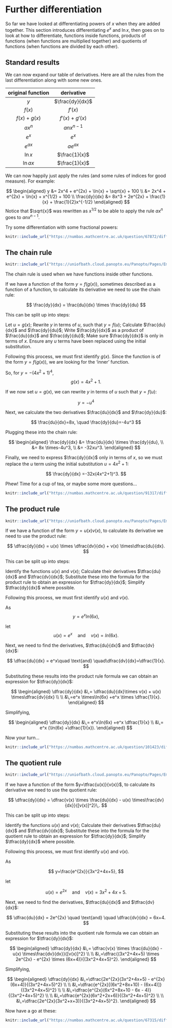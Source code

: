 # Further differentiation

So far we have looked at differentiating powers of $x$ when they are added together. This section introduces differentiating $e^x$ and $\ln{x}$, then goes on to look at how to differentiate, functions inside functions, products of functions (when functions are multiplied together) and quotients of functions (when functions are divided by each other).

## Standard results

We can now expand our table of derivatives. Here are all the rules from the last differentiation along with some new ones. 

| original function | derivative |
|:--:|:--:|
| $y$ | $\frac{dy}{dx}$ |
| $f(x)$ | $f'(x)$ |
| $f(x) + g(x)$ | $f'(x) + g'(x)$ |
| $ax^n$ | $anx^{n-1}$ |
| $e^x$ | $e^x$ |
| $e^{ax}$ | $ae^{ax}$ |
| $\ln{x}$ | $\frac{1}{x}$ |
| $\ln{ax}$ | $\frac{1}{x}$ |

We can now happily just apply the rules (and some rules of indices for good measure). For example:

$$
\begin{aligned}
y &= 2x^4 + e^{2x} + \ln{x} + \sqrt{x} + 100 \\
&= 2x^4 + e^{2x} + \ln{x} + x^{1/2} + 100 \\
\frac{dy}{dx} &= 8x^3 + 2e^{2x} + \frac{1}{x} + \frac{1}{2}x^{-1/2} 
\end{aligned}
$$
Notice that $\sqrt{x}$ was rewritten as $x^{1/2}$ to be able to apply the rule $ax^n$ goes to $anx^{n-1}$.

Try some differentiation with some fractional powers:

```r
knitr::include_url("https://numbas.mathcentre.ac.uk/question/67872/differentiation-harder-powers-negative-and-fractions-2/embed/?token=b5b58960-1ea3-4d94-9695-bc2e4070486e", height="340px")
```

## The chain rule

```r
knitr::include_url("https://uniofbath.cloud.panopto.eu/Panopto/Pages/Embed.aspx?id=5238a1c4-4c8d-4353-8846-af1900d67729&autoplay=false&offerviewer=true&showtitle=true&showbrand=true&captions=false&interactivity=all", height="405px")
```

The chain rule is used when we have functions inside other functions. 

If we have a function of the form $y=f(g(x))$, sometimes described as a function of a function, to calculate its derivative we need to use the chain rule:

$$
\frac{dy}{dx} = \frac{du}{dx} \times \frac{dy}{du}
$$

This can be split up into steps:

Let $u=g(x)$;
Rewrite $y$ in terms of $u$, such that $y=f(u)$;
Calculate $\frac{du}{dx}$ and $\frac{dy}{du}$;
Write $\frac{dy}{dx}$ as a product of $\frac{du}{dx}$ and $\frac{dy}{du}$;
Make sure $\frac{dy}{dx}$ is only in terms of $x$. Ensure any $u$ terms have been replaced using the initial substitution.

Following this process, we must first identify $g(x)$. Since the function is of the form $y=f(g(x))$, we are looking for the 'inner' function.

So, for $y=-(4x^2+1)^4$, 
$$
g(x)=4x^2+1.
$$

If we now set $u=g(x)$, we can rewrite $y$ in terms of $u$ such that $y=f(u)$:

$$
y=-u^4
$$

Next, we calculate the two derivatives $\frac{du}{dx}$ and $\frac{dy}{du}$:

$$
\frac{du}{dx}=8x, \quad \frac{dy}{du}=-4u^3
$$

Plugging these into the chain rule:

$$
\begin{aligned}
\frac{dy}{dx} &= \frac{du}{dx} \times \frac{dy}{du}, \\
&= 8x \times-4u^3, \\ 
&= -32xu^3. 
\end{aligned} 
$$

Finally, we need to express $\frac{dy}{dx}$ only in terms of $x$, so we must replace the $u$ term using the initial substitution $u=4x^2+1$:

$$
\frac{dy}{dx} =-32x(4x^2+1)^3.
$$

Phew! Time for a cup of tea, or maybe some more questions...

```r
knitr::include_url("https://numbas.mathcentre.ac.uk/question/91317/differentiation-chain-rule-3/embed/?token=0ac77949-e57a-40a4-9e69-200c7817cc9e", height="340px")
```

## The product rule

```r
knitr::include_url("https://uniofbath.cloud.panopto.eu/Panopto/Pages/Embed.aspx?id=1df133c8-c017-4c77-b789-af1900d67728&autoplay=false&offerviewer=true&showtitle=true&showbrand=true&captions=false&interactivity=all", height="405px")
```

If we have a function of the form $y=u(x)v(x)$, to calculate its derivative we need to use the product rule:

$$
\dfrac{dy}{dx} = u(x) \times \dfrac{dv}{dx} + v(x) \times\dfrac{du}{dx}.
$$

This can be split up into steps:

Identify the functions $u(x)$ and $v(x)$;
Calculate their derivatives $\tfrac{du}{dx}$ and $\tfrac{dv}{dx}$;
Substitute these into the formula for the product rule to obtain an expression for $\tfrac{dy}{dx}$;
Simplify $\tfrac{dy}{dx}$ where possible.




Following this process, we must first identify $u(x)$ and $v(x)$.

As 
$$
y=e^x ln(6x),
$$

let
$$
u(x) = e^x \quad \text{and} \quad v(x)=ln(6x).
$$

Next, we need to find the derivatives, $\tfrac{du}{dx}$ and $\tfrac{dv}{dx}$:

$$
\dfrac{du}{dx} = e^x\quad \text{and} \quad\dfrac{dv}{dx}=\dfrac{1}{x}.
$$

Substituting these results into the product rule formula we can obtain an expression for $\tfrac{dy}{dx}$:

$$
\begin{aligned}
\dfrac{dy}{dx} &\,= \dfrac{du}{dx}\times v(x) + u(x) \times\dfrac{dv}{dx} \\ \\
&\,=e^x \times\ln(6x) +e^x \times \dfrac{1}{x}. 
\end{aligned}
$$

Simplifying,

$$
\begin{aligned}
\dfrac{dy}{dx} &\,= e^x\ln(6x) +e^x \dfrac{1}{x} \\ 
&\,= e^x (\ln(6x) +\dfrac{1}{x}).
\end{aligned}
$$

Now your turn...

```r
knitr::include_url("https://numbas.mathcentre.ac.uk/question/101423/differentiation-product-rule-6/embed/?token=95bdacf5-d008-407f-86b9-4605fa18c389", height="340px")
```

## The quotient rule

```r
knitr::include_url("https://uniofbath.cloud.panopto.eu/Panopto/Pages/Embed.aspx?id=9f4d08b5-c796-4082-8171-af1900d67737&autoplay=false&offerviewer=true&showtitle=true&showbrand=true&captions=false&interactivity=all", height="405px")
```

If we have a function of the form $y=\tfrac{u(x)}{v(x)}$, to calculate its derivative we need to use the quotient rule:

$$
\dfrac{dy}{dx} = \dfrac{v(x) \times \frac{du}{dx} - u(x) \times\frac{dv}{dx}}{[v(x)]^2}\,.
$$

This can be split up into steps:

Identify the functions $u(x)$ and $v(x)$;
Calculate their derivatives $\tfrac{du}{dx}$ and $\tfrac{dv}{dx}$;
Substitute these into the formula for the quotient rule to obtain an expression for $\tfrac{dy}{dx}$;
Simplify $\tfrac{dy}{dx}$ where possible.

Following this process, we must first identify $u(x)$ and $v(x)$.

As 

$$
y=\frac{e^{2x}}{3x^2+4x+5},
$$

let

$$
u(x) = e^{2x} \quad \text{and} \quad v(x)=3x^2+4x+5.
$$

Next, we need to find the derivatives, $\tfrac{du}{dx}$ and $\tfrac{dv}{dx}$:

$$
\dfrac{du}{dx} = 2e^{2x} \quad \text{and} \quad \dfrac{dv}{dx} = 6x+4.
$$

Substituting these results into the quotient rule formula we can obtain an expression for $\tfrac{dy}{dx}$:

$$
\begin{aligned}
\dfrac{dy}{dx} &\,= \dfrac{v(x) \times \frac{du}{dx} - u(x) \times\frac{dv}{dx}}{[v(x)]^2} \\ \\
&\,=\dfrac{(3x^2+4x+5) \times 2e^{2x} - e^{2x} \times (6x+4)}{(3x^2+4x+5)^2}.
\end{aligned}
$$

Simplifying,

$$
\begin{aligned}
\dfrac{dy}{dx} &\,=\dfrac{2e^{2x}(3x^2+4x+5) - e^{2x}(6x+4)}{(3x^2+4x+5)^2} \\ \\
&\,=\dfrac{e^{2x}[(6x^2+8x+10) - (6x+4)]}{(3x^2+4x+5)^2} \\ \\
&\,=\dfrac{e^{2x}(6x^2+8x+10 - 6x - 4)}{(3x^2+4x+5)^2} \\ \\
&\,=\dfrac{e^{2x}(6x^2+2x+6)}{(3x^2+4x+5)^2} \\ \\
&\,=\dfrac{2e^{2x}(3x^2+x+3)}{(3x^2+4x+5)^2}.
\end{aligned}
$$

Now have a go at these:

```r
knitr::include_url("https://numbas.mathcentre.ac.uk/question/67315/differentiation-quotient-rule-4/embed/?token=bce25b63-b091-4e64-811d-5e064743c9d4", height="340px")
```
